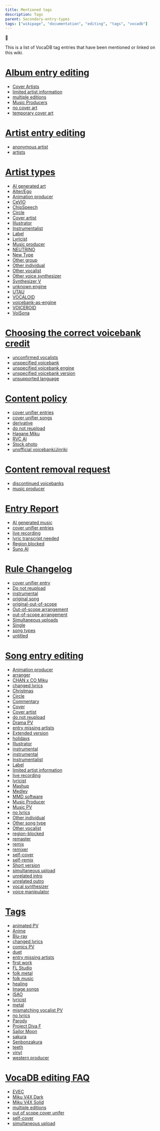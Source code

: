 ---
title: Mentioned tags
description: Tags
parent: Secondary-entry-types
tags: ["wikipage", "documentation", "editing", "tags", "vocadb"]
---

🚧

This is a list of VocaDB tag entries that have been mentioned or linked on this wiki.

# [Album entry editing](/docs/albums/album-entry-editing)

- [Cover Artists](https://vocadb.net/T/7368/cover-artist)
- [limited artist information](https://vocadb.net/T/3034/limited-artist-information)
- [multiple editions](http://vocadb.net/T/4877/multiple-editions)
- [Music Producers](https://vocadb.net/T/300/music-producer)
- [no cover art](https://vocadb.net/T/2811/no-cover-art)
- [temporary cover art](https://vocadb.net/T/429/temporary-cover-art)

# [Artist entry editing](/docs/artists/artist-entry-editing)

- [anonymous artist](https://vocadb.net/T/6403/anonymous-artist)
- [artists](https://vocadb.net/T/7372/artists)

# [Artist types](/docs/artists/artist-types)


- [AI generated art](https://vocadb.net/T/9119)
- [Alter/Ego](http://vocadb.net/T/3384/alterego)
- [Animation producer](https://vocadb.net/T/20/animator)
- [CeVIO](https://vocadb.net/T/2838)
- [ChipSpeech](http://vocadb.net/T/3077/chipspeech)
- [Circle](https://vocadb.net/T/2762/circle)
- [Cover artist](https://vocadb.net/T/7368/cover-artist)
- [Illustrator](https://vocadb.net/T/204/illustrator)
- [Instrumentalist](https://vocadb.net/T/6566/instrumentalist)
- [Label](https://vocadb.net/T/7386/label)
- [Lyricist](https://vocadb.net/T/246/lyricist)
- [Music producer](https://vocadb.net/T/300)
- [NEUTRINO](https://vocadb.net/T/7430)
- [New Type](https://vocadb.net/T/7361)
- [Other group](https://vocadb.net/T/10140/other-group)
- [Other individual](https://vocadb.net/T/10141)
- [Other vocalist](https://vocadb.net/T/7376)
- [Other voice synthesizer](https://vocadb.net/T/6109/other-vocal-synthesis-engine)
- [Synthesizer V](https://vocadb.net/T/6745/synthesizer-v) 
- [unknown engine](https://vocadb.net/T/7036)
- [UTAU](https://vocadb.net/T/447/utau)
- [VOCALOID](https://vocadb.net/T/4857)
- [voicebank-as-engine](https://vocadb.net/T/10630/voicebank-as-engine)
- [VOICEROID](https://vocadb.net/T/486)
- [VoiSona](https://vocadb.net/T/8754)

# [Choosing the correct voicebank credit](/docs/other-guidelines/choosing-the-correct-voicebank-credit")

- [unconfirmed vocalists](https://vocadb.net/T/6416)
- [unspecified voicebank](https://vocadb.net/T/2982)
- [unspecified voicebank engine](https://vocadb.net/T/9027/unspecified-voicebank-engine)
- [unspecified voicebank version](https://vocadb.net/T/4862/unspecified-voicebank-version)
- [unsupported language](https://vocadb.net/T/7059)

# [Content policy](/docs/other-guidelines/content-policy)

- [cover unifier entries](https://vocadb.net/T/6751)
- [cover unifier songs](https://vocadb.net/T/6751)
- [derivative]( https://vocadb.net/T/92/derivative)
- [do not reupload](https://vocadb.net/T/1695/do-not-reupload)
- [Hagane Miku](https://vocadb.net/T/7203/hagane-miku)
- [RVC AI](https://vocadb.net/T/9730/rvc-ai)
- [Stock photo](https://vocadb.net/T/6639/stock-photography)
- [unofficial voicebank/Jinriki](https://vocadb.net/T/7095/unofficial-voicebank)

# [Content removal request](/docs/other-guidelines/content-removal-guidelines)

- [discontinued voicebanks](https://vocadb.net/T/2882)
- [music producer](https://vocadb.net/T/300/music-producer)

# [Entry Report](/docs/pinned/entry-reports)

- [AI generated music](https://vocadb.net/T/10766/ai-generated-music) 
- [cover unifier entries](https://vocadb.net/T/6751/out-of-scope-cover-unifier)
- [live recording](https://vocadb.net/T/240/live-recording)
- [lyric transcript needed](https://vocadb.net/T/6362/lyric-transcript-needed)
- [Region blocked](https://vocadb.net/T/8226)
- [Suno AI](https://vocadb.net/T/10648/suno)

# [Rule Changelog](/docs/pinned/rule-changelog)

- [cover unifier entry](https://vocadb.net/T/6751/out-of-scope-cover-unifier)
- [Do not reupload](https://vocadb.net/T/1695)
- [instrumental](https://vocadb.net/T/208/instrumental)
- [original song](https://vocadb.net/T/6479/original-song)
- [original-out-of-scope](https://vocadb.net/T/3282/original-out-of-scope)
- [Out-of-scope arrangement](https://vocadb.net/T/10594)
- [out-of-scope arrangement](https://vocadb.net/T/10594/out-of-scope-arrangement)
- [Simultaneous uploads](https://vocadb.net/T/4946/simultaneous-upload)
- [Single](https://vocadb.net/T/7539)
- [song types](https://vocadb.net/T/7374/song-types)
- [untitled](https://vocadb.net/T/6335/untitled)

# [Song entry editing](/docs/songs/song-entry-editing)

- [Animation producer](https://vocadb.net/T/20)
- [arranger](https://vocadb.net/T/2947)
- [CHAN x CO Miku](https://vocadb.net/T/1641/chan-x-co-miku)
- [changed lyrics](http://vocadb.net/T/2866/changed-lyrics)
- [Christmas](https://vocadb.net/T/64/christmas)
- [Circle](https://vocadb.net/T/2762/circle)
- [Commentary](https://vocadb.net/T/422/commentary)
- [Cover](https://vocadb.net/T/74/cover)
- [Cover artist](https://vocadb.net/T/7368/cover-artist)
- [do not reupload](https://vocadb.net/T/1695/do-not-reupload)
- [Drama PV](https://vocadb.net/T/7378/music-pv)
- [entry missing artists](https://vocadb.net/T/2808/entry-missing-artists)
- [Extended version](http://vocadb.net/T/3068/extended-version)
- [holidays](https://vocadb.net/T/6682/holiday) 
- [Illustrator](https://vocadb.net/T/204/illustrator)
- [instrumental](https://vocadb.net/T/208)
- [instrumental](https://vocadb.net/T/208/instrumental)
- [Instrumentalist](https://vocadb.net/T/6566/instrumentalist)
- [Label](https://vocadb.net/T/7386/label)
- [limited artist information](https://vocadb.net/T/3034/limited-artist-information)
- [live recording](http://vocadb.net/T/240/live-recording)
- [lyricist](https://vocadb.net/T/246/lyricist)
- [Mashup](https://vocadb.net/T/3392/mashup)
- [Medley](https://vocadb.net/T/3093)
- [MMD software](http://vocadb.net/T/275/mmd)
- [Music Producer](https://vocadb.net/T/300/music-producer)
- [Music PV](https://vocadb.net/T/7378/music-pv)
- [no lyrics](https://vocadb.net/T/310/no-lyrics)
- [Other individual](https://vocadb.net/T/10141/other-individual)
- [Other song type](https://vocadb.net/T/10159/other-song-type)
- [Other vocalist](https://vocadb.net/T/7376/other-vocalist)
- [region-blocked](https://vocadb.net/T/8226/region-blocked) 
- [remaster](https://vocadb.net/T/1519/remaster)
- [remix](https://vocadb.net/T/371/remix)
- [remixer](https://vocadb.net/T/371)
- [self-cover](http://vocadb.net/T/391/self-cover)
- [self-remix](https://vocadb.net/T/392/self-remix)
- [Short version](http://vocadb.net/T/4717/short-version)
- [simultaneous upload](https://vocadb.net/T/4946/simultaneous-upload)
- [unrelated intro](https://vocadb.net/T/6334/unrelated-intro) 
- [unrelated outro](https://vocadb.net/T/6494/unrelated-outro)
- [vocal synthesizer](https://vocadb.net/T/7373/vocal-synthesizer)
- [voice manipulator](https://vocadb.net/T/485/voice-manipulator)

# [Tags](/docs/secondary-entry-types/tags)

- [animated PV](https://vocadb.net/T/3287)
- [Anime](https://vocadb.net/T/6611/anime)
- [Blu-ray](https://vocadb.net/T/42/blu-ray)
- [changed lyrics](https://vocadb.net/T/2866/changed-lyrics)
- [comics PV](https://vocadb.net/T/3304/comics-pv)
- [duet](https://vocadb.net/T/3180)
- [entry missing artists](https://vocadb.net/T/2808/entry-missing-artists)
- [first work](https://vocadb.net/T/158)
- [FL Studio](https://vocadb.net/T/3257/fl-studio)
- [folk metal](https://vocadb.net/T/1568/folk-metal)
- [folk music](https://vocadb.net/T/159/folk-song)
- [healing](https://vocadb.net/T/3054)
- [Image songs](https://vocadb.net/T/7989)
- [ISAO](https://vocadb.net/T/4839/isao)
- [lyricist](https://vocadb.net/T/246)
- [metal](https://vocadb.net/T/262/metal)
- [mismatching vocalist PV](https://vocadb.net/T/4879/mismatching-vocalist-pv)
- [no lyrics](https://vocadb.net/T/310/no-lyrics)
- [Parody](https://vocadb.net/T/330)
- [Project Diva F](https://vocadb.net/T/358)
- [Sailor Moon](https://vocadb.net/T/6523/bishoujo-senshi-sailor-moon)
- [sakura](https://vocadb.net/T/54/cherry-blossom)
- [Senbonzakura](https://vocadb.net/S/8394)
- [teeth](https://vocadb.net/T/9493/teeth)
- [vinyl](https://vocadb.net/T/3375/vinyl)
- [western producer](https://vocadb.net/T/453)

# [VocaDB editing FAQ](/docs/pinned/vocadb-editing-faq)
- [EVEC](http://vocadb.net/T/4828/evec)
- [Miku V4X Dark](http://vocadb.net/Ar/50233)
- [Miku V4X Solid](http://vocadb.net/Ar/50235) 
- [multiple editions](http://vocadb.net/T/4877/multiple-editions)
- [out of scope cover unifer](https://vocadb.net/T/6751/out-of-scope-cover-unifier)
- [self-cover](https://vocadb.net/T/391)
- [simultaneous upload](https://vocadb.net/T/4946/simultaneous-upload)
